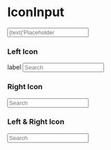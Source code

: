 


<Meta title="Components|Forms/IconInput" decorators={[withKnobs]} component={IconInput} />

# IconInput

<Story name="Knobs">
  <React.Fragment>
    <IconInput
      IconLeft={boolean('Left star', true) ? StarFilledIcon : undefined}
      IconRight={boolean('Right star', true) ? StarFilledIcon : undefined}
    >
      <input type="text" placeholder={text('Placeholder text', 'My god, its full of stars!')} />
    </IconInput>
  </React.Fragment>
</Story>

<Props of={IconInput} />

### Left Icon

<Preview>
  <Story name="Left Icon">
    <React.Fragment>
      <label htmlFor="storyInput">label</label>
      <IconInput IconLeft={SearchIcon}>
        <input type="search" placeholder="Search" />
      </IconInput>
    </React.Fragment>
  </Story>
</Preview>

### Right Icon

<Preview>
  <Story name="Right Icon">
    <IconInput IconRight={StarFilledIcon}>
      <input type="search" placeholder="Search" />
    </IconInput>
  </Story>
</Preview>

### Left & Right Icon

<Preview>
  <Story name="Left & Right Icon">
    <IconInput IconLeft={SearchIcon} IconRight={StarFilledIcon}>
      <input type="search" placeholder="Search" />
    </IconInput>
  </Story>
</Preview>